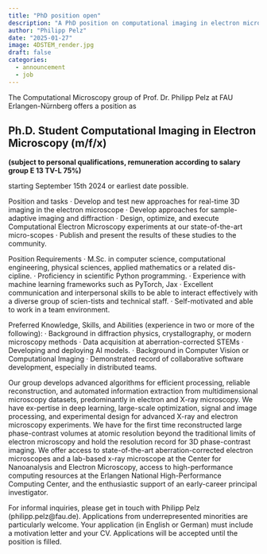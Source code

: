 ```yaml
---
title: "PhD position open"
description: "A PhD position on computational imaging in electron microscopy is available starting April 1st"
author: "Philipp Pelz"
date: "2025-01-27"
image: 4DSTEM_render.jpg
draft: false
categories:
  - announcement
  - job
---
```


The Computational Microscopy group of Prof. Dr. Philipp Pelz at FAU Erlangen-Nürnberg offers a position as 

## Ph.D. Student Computational Imaging in Electron Microscopy (m/f/x) 
**(subject to personal qualifications, remuneration according to salary group E 13 TV-L 75%)**

starting September 15th 2024 or earliest date possible. 

Position and tasks 
·	Develop and test new approaches for real-time 3D imaging in the electron microscope
·	Develop approaches for sample-adaptive imaging and diffraction
·	Design, optimize, and execute Computational Electron Microscopy experiments at our state-of-the-art micro-scopes
·	Publish and present the results of these studies to the community.

Position Requirements
·	M.Sc. in computer science, computational engineering, physical sciences, applied mathematics or a related dis-cipline.
·	Proficiency in scientific Python programming.
·	Experience with machine learning frameworks such as PyTorch, Jax
·	Excellent communication and interpersonal skills to be able to interact effectively with a diverse group of scien-tists and technical staff.
·	Self-motivated and able to work in a team environment.

Preferred Knowledge, Skills, and Abilities (experience in two or more of the following):
·	Background in diffraction physics, crystallography, or modern microscopy methods 
·	Data acquisition at aberration-corrected STEMs
·	Developing and deploying AI models.
·	Background in Computer Vision or Computational Imaging
·	Demonstrated record of collaborative software development, especially in distributed teams.


Our group develops advanced algorithms for efficient processing, reliable reconstruction, and automated information extraction from multidimensional microscopy datasets, predominantly in electron and X-ray microscopy. We have ex-pertise in deep learning, large-scale optimization, signal and image processing, and experimental design for advanced X-ray and electron microscopy experiments. 
We have for the first time reconstructed large phase-contrast volumes at atomic resolution beyond the traditional limits of electron microscopy and hold the resolution record for 3D phase-contrast imaging. 
We offer access to state-of-the-art aberration-corrected electron microscopes and a lab-based x-ray microscope at the Center for Nanoanalysis and Electron Microscopy, access to high-performance computing resources at the Erlangen National High-Performance Computing Center, and the enthusiastic support of an early-career principal investigator.

For informal inquiries, please get in touch with Philipp Pelz (philipp.pelz@fau.de). Applications from underrepresented minorities are particularly welcome. Your application (in English or German) must include a motivation letter and your CV. Applications will be accepted until the position is filled. 

